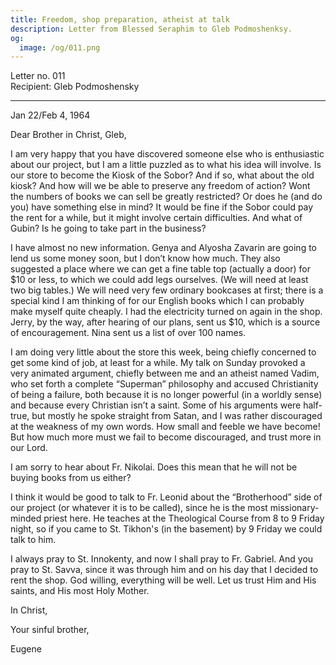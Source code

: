 ```yaml
---
title: Freedom, shop preparation, atheist at talk
description: Letter from Blessed Seraphim to Gleb Podmoshenksy.
og:
  image: /og/011.png
---
```


<div style={{textAlign:'right', fontFamily:'monospace'}}>Letter no. 011</div>
<div style={{textAlign:'left', fontFamily:'monospace'}}>Recipient: Gleb Podmoshensky</div>

---

Jan 22/Feb 4, 1964

Dear Brother in Christ, Gleb,

I am very happy that you have discovered someone else who is enthusiastic about our project, but I am a little puzzled as to what his idea will involve. Is our store to become the Kiosk of the Sobor? And if so, what about the old kiosk? And how will we be able to preserve any freedom of action? Wont the numbers of books we can sell be greatly restricted? Or does he (and do you) have something else in mind? It would be fine if the Sobor could pay the rent for a while, but it might involve certain difficulties. And what of Gubin? Is he going to take part in the business?

I have almost no new information. Genya and Alyosha Zavarin are going to lend us some money soon, but I don’t know how much. They also suggested a place where we can get a fine table top (actually a door) for $10 or less, to which we could add legs ourselves. (We will need at least two big tables.) We will need very few ordinary bookcases at first; there is a special kind I am thinking of for our English books which I can probably make myself quite cheaply. I had the electricity turned on again in the shop. Jerry, by the way, after hearing of our plans, sent us $10, which is a source of encouragement. Nina sent us a list of over 100 names.

I am doing very little about the store this week, being chiefly concerned to get some kind of job, at least for a while. My talk on Sunday provoked a very animated argument, chiefly between me and an atheist named Vadim, who set forth a complete “Superman” philosophy and accused Christianity of being a failure, both because it is no longer powerful (in a worldly sense) and because every Christian isn’t a saint. Some of his arguments were half-true, but mostly he spoke straight from Satan, and I was rather discouraged at the weakness of my own words. How small and feeble we have become! But how much more must we fail to become discouraged, and trust more in our Lord.

I am sorry to hear about Fr. Nikolai. Does this mean that he will not be buying books from us either?

I think it would be good to talk to Fr. Leonid about the “Brotherhood” side of our project (or whatever it is to be called), since he is the most missionary-minded priest here. He teaches at the Theological Course from 8 to 9 Friday night, so if you came to St. Tikhon's (in the basement) by 9 Friday we could talk to him.

I always pray to St. Innokenty, and now I shall pray to Fr. Gabriel. And you pray to St. Savva, since it was through him and on his day that I decided to rent the shop. God willing, everything will be well. Let us trust Him and His saints, and His most Holy Mother.

In Christ,

Your sinful brother,

Eugene